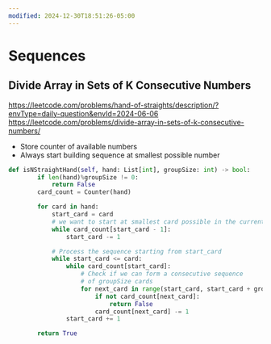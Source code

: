 ```yaml
---
modified: 2024-12-30T18:51:26-05:00
---
```

# Sequences


## Divide Array in Sets of K Consecutive Numbers
https://leetcode.com/problems/hand-of-straights/description/?envType=daily-question&envId=2024-06-06
https://leetcode.com/problems/divide-array-in-sets-of-k-consecutive-numbers/

- Store counter of available numbers
- Always start building sequence at smallest possible number


```python
def isNStraightHand(self, hand: List[int], groupSize: int) -> bool:
        if len(hand)%groupSize != 0:
            return False
        card_count = Counter(hand)

        for card in hand:
            start_card = card
            # we want to start at smallest card possible in the current sequence
            while card_count[start_card - 1]:
                start_card -= 1

            # Process the sequence starting from start_card
            while start_card <= card:
                while card_count[start_card]:
                    # Check if we can form a consecutive sequence
                    # of groupSize cards
                    for next_card in range(start_card, start_card + groupSize):
                        if not card_count[next_card]:
                            return False
                        card_count[next_card] -= 1
                start_card += 1

        return True
```